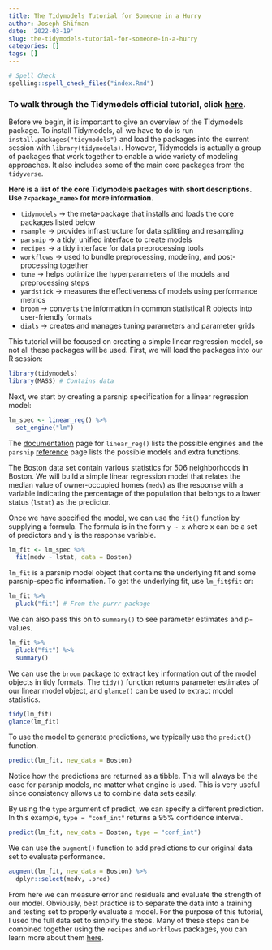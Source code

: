 ```yaml
---
title: The Tidymodels Tutorial for Someone in a Hurry
author: Joseph Shifman
date: '2022-03-19'
slug: the-tidymodels-tutorial-for-someone-in-a-hurry
categories: []
tags: []
---
```


```r
# Spell Check
spelling::spell_check_files("index.Rmd")
```


### To walk through the Tidymodels official tutorial, click [here](https://www.tidymodels.org/start/).

Before we begin, it is important to give an overview of the Tidymodels package. To install Tidymodels, all we have to do is run `install.packages("tidymodels")` and load the packages into the current session with `library(tidymodels)`. However, Tidymodels is actually a group of packages that work together to enable a wide variety of modeling approaches. It also includes some of the main core packages from the `tidyverse`.

**Here is a list of the core Tidymodels packages with short descriptions. Use `?<package_name>` for more information.**

- `tidymodels` -> the meta-package that installs and loads the core packages listed below
- `rsample` -> provides infrastructure for data splitting and resampling
- `parsnip` -> a tidy, unified interface to create models
- `recipes` -> a tidy interface for data preprocessing tools
- `workflows` -> used to bundle preprocessing, modeling, and post-processing together
- `tune` -> helps optimize the hyperparameters of the models and preprocessing steps
- `yardstick` -> measures the effectiveness of models using performance metrics
- `broom` -> converts the information in common statistical R objects into user-friendly formats
- `dials` -> creates and manages tuning parameters and parameter grids

This tutorial will be focused on creating a simple linear regression model, so not all these packages will be used. First, we will load the packages into our R session:
```r
library(tidymodels)
library(MASS) # Contains data
```

Next, we start by creating a parsnip specification for a linear regression model:
```r
lm_spec <- linear_reg() %>%
  set_engine("lm")
```

The [documentation](https://tidymodels.github.io/parsnip/reference/linear_reg.html) page for `linear_reg()` lists the possible engines and the `parsnip` [reference](https://parsnip.tidymodels.org/reference/index.html) page lists the possible models and extra functions.

The Boston data set contain various statistics for 506 neighborhoods in Boston. We will build a simple linear regression model that relates the median value of owner-occupied homes (`medv`) as the response with a variable indicating the percentage of the population that belongs to a lower status (`lstat`) as the predictor.

Once we have specified the model, we can use the `fit()` function by supplying a formula. The formula is in the form `y ~ x` where x can be a set of predictors and y is the response variable.

```r
lm_fit <- lm_spec %>%
  fit(medv ~ lstat, data = Boston)
```

`lm_fit` is a parsnip model object that contains the underlying fit and some parsnip-specific information. To get the underlying fit, use `lm_fit$fit` or:

```r
lm_fit %>% 
  pluck("fit") # From the purrr package
```

We can also pass this on to `summary()` to see parameter estimates and p-values.

```r
lm_fit %>% 
  pluck("fit") %>%
  summary()
```

We can use the `broom` [package](https://broom.tidymodels.org/) to extract key information out of the model objects in tidy formats. The `tidy()` function returns parameter estimates of our linear model object, and `glance()` can be used to extract model statistics.

```r
tidy(lm_fit)
glance(lm_fit)
```

To use the model to generate predictions, we typically use the `predict()` function.

```r
predict(lm_fit, new_data = Boston)
```

Notice how the predictions are returned as a tibble. This will always be the case for parsnip models, no matter what engine is used. This is very useful since consistency allows us to combine data sets easily.

By using the `type` argument of predict, we can specify a different prediction. In this example, `type = "conf_int"` returns a 95% confidence interval.

```r
predict(lm_fit, new_data = Boston, type = "conf_int")
```

We can use the `augment()` function to add predictions to our original data set to evaluate performance.

```r
augment(lm_fit, new_data = Boston) %>%
  dplyr::select(medv, .pred)
```

From here we can measure error and residuals and evaluate the strength of our model. Obviously, best practice is to separate the data into a training and testing set to properly evaluate a model. For the purpose of this tutorial, I used the full data set to simplify the steps. Many of these steps can be combined together using the `recipes` and `workflows` packages, you can learn more about them [here](https://www.tidymodels.org/start/recipes/).